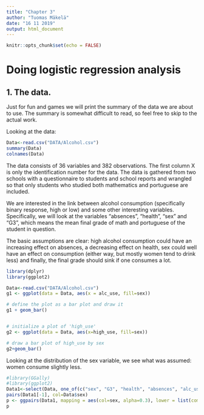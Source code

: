 ```yaml
---
title: "Chapter 3"
author: "Tuomas Mäkelä"
date: "16 11 2019"
output: html_document
---
```


```r
knitr::opts_chunk$set(echo = FALSE)
```
# Doing logistic regression analysis

## 1. The data.

Just for fun and games we will print the summary of the data we are about to use.  The summary is somewhat difficult to read, so feel free to skip to the actual work.

Looking at the data:
```r
Data<-read.csv("DATA/Alcohol.csv")
summary(Data)
colnames(Data)
```
The data consists of 36 variables and 382 observations. The first column X is only the identification number for the data. The data is gathered from two schools with a questionnaire to students and  school reports and wrangled so that only students who studied both mathematics and portuguese are included.

We are interested in the link between alcohol consumption  (specifically binary response, high or low) and some other interesting variables. Specifically, we will look at the variables "absences", "health", "sex" and "G3", which means the mean final grade of math and portuguese of the student in question.

The basic assumptions are clear: high alcohol consumption could have an increasing effect on absences, a decreasing effect on health, sex could well have an effect on consumption (either way, but mostly women tend to drink less) and finally, the final grade should sink if one consumes a lot.
```r
library(dplyr)
library(ggplot2)

Data<-read.csv("DATA/Alcohol.csv")
g1 <- ggplot(data = Data, aes(x = alc_use, fill=sex))

# define the plot as a bar plot and draw it
g1 + geom_bar()


# initialize a plot of 'high_use'
g2 <- ggplot(data = Data, aes(x=high_use, fill=sex))

# draw a bar plot of high_use by sex
g2+geom_bar()

```
Looking at the distribution of the sex variable, we see what was assumed: women consume slightly less.

```r
#library(GGally)
#library(ggplot2)
Data1<-select(Data, one_of(c("sex", "G3", "health", "absences", "alc_use")))
pairs(Data1[-1], col=Data$sex)
p <- ggpairs(Data1, mapping = aes(col=sex, alpha=0.3), lower = list(combo = wrap("facethist", bins = 20)))
p
```

